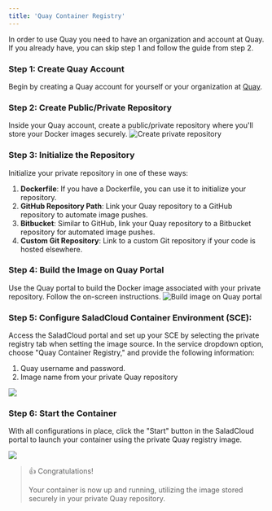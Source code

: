 ```yaml
---
title: 'Quay Container Registry'
---
```


In order to use Quay you need to have an organization and account at Quay. If you already have, you can skip step 1 and
follow the guide from step 2.

### Step 1: Create Quay Account

Begin by creating a Quay account for yourself or your organization at [Quay](https://quay.io).

### Step 2: Create Public/Private Repository

Inside your Quay account, create a public/private repository where you'll store your Docker images securely.
![Create private repository](/products/sce/images/quay-create-repo.png)

### Step 3: Initialize the Repository

Initialize your private repository in one of these ways:

1. **Dockerfile**: If you have a Dockerfile, you can use it to initialize your repository.
2. **GitHub Repository Path**: Link your Quay repository to a GitHub repository to automate image pushes.
3. **Bitbucket**: Similar to GitHub, link your Quay repository to a Bitbucket repository for automated image pushes.
4. **Custom Git Repository**: Link to a custom Git repository if your code is hosted elsewhere.

### Step 4: Build the Image on Quay Portal

Use the Quay portal to build the Docker image associated with your private repository. Follow the on-screen
instructions. ![Build image on Quay portal](/products/sce/images/38795a7-build.png)

### Step 5: Configure SaladCloud Container Environment (SCE):

Access the SaladCloud portal and set up your SCE by selecting the private registry tab when setting the image source. In
the service dropdown option, choose "Quay Container Registry," and provide the following information:

1. Quay username and password.
2. Image name from your private Quay repository

<img src="/products/sce/images/8d0ac96-image.png" />

### Step 6: Start the Container

With all configurations in place, click the "Start" button in the SaladCloud portal to launch your container using the
private Quay registry image.

<img src="/products/sce/images/2b29c9e-image.png" />

> 👍 Congratulations!
>
> Your container is now up and running, utilizing the image stored securely in your private Quay repository.

